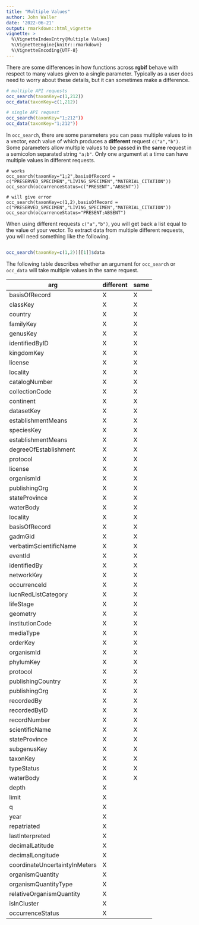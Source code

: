 ```yaml
---
title: "Multiple Values"
author: John Waller
date: '2022-06-21'
output: rmarkdown::html_vignette
vignette: >
  %\VignetteIndexEntry{Multiple Values}
  %\VignetteEngine{knitr::rmarkdown}
  %\VignetteEncoding{UTF-8}
---
```


There are some differences in how functions across **rgbif** behave with respect to many values given to a single parameter. Typically as a user does need to worry about these details, but it can sometimes make a difference. 

```r
# multiple API requests 
occ_search(taxonKey=c(1,212))
occ_data(taxonKey=c(1,212))

# single API request 
occ_search(taxonKey="1;212"))
occ_data(taxonKey="1;212"))
```

In `occ_search`, there are some parameters you can pass multiple values to in a vector, each value of which produces a **different** request `c("a","b")`. Some parameters allow multiple values to be passed in the **same** request  in a semicolon separated string `"a;b"`. Only one argument at a time can have multiple values in different requests. 

```
# works
occ_search(taxonKey="1;2",basisOfRecord = c("PRESERVED_SPECIMEN","LIVING_SPECIMEN","MATERIAL_CITATION"))
occ_search(occurrenceStatus=c("PRESENT","ABSENT"))

# will give error 
occ_search(taxonKey=c(1,2),basisOfRecord = c("PRESERVED_SPECIMEN","LIVING_SPECIMEN","MATERIAL_CITATION"))
occ_search(occurrenceStatus="PRESENT;ABSENT")
```

When using different requests `c("a","b")`, you will get back a list equal to the value of your vector. To extract data from multiple different requests, you will need something like the following. 

```r

occ_search(taxonKey=c(1,2))[[1]]$data

```

The following table describes whether an argument for `occ_search` or `occ_data` will take multiple values in the same request. 


| arg           | different| same |
|---------------|----------|------|
|basisOfRecord  | X        |X  |
|classKey       | X        |X|
|country        | X        |X|
|familyKey      | X        |X|
|genusKey          | X| X|
|identifiedByID    | X| X|
|kingdomKey        | X| X|
|license           | X| X|
|locality          | X| X|
|catalogNumber     | X| X|
|collectionCode    | X| X|
|continent         | X| X|
|datasetKey        | X| X|
|establishmentMeans| X| X|
|speciesKey| X| X|
|establishmentMeans| X| X|
|degreeOfEstablishment| X| X|
|protocol| X| X|
|license| X| X|
|organismId| X| X|
|publishingOrg| X| X|
|stateProvince| X| X|
|waterBody| X| X|
|locality| X| X|
|basisOfRecord| X| X|
|gadmGid| X| X|
|verbatimScientificName| X| X|
|eventId| X| X|
|identifiedBy| X| X|
|networkKey| X| X|
|occurrenceId| X| X|
|iucnRedListCategory| X| X|
|lifeStage| X| X|
|geometry| X| X|
|institutionCode| X| X|
|mediaType| X| X|
|orderKey| X| X|
|organismId| X| X|
|phylumKey| X| X|
|protocol| X| X|
|publishingCountry| X| X|
|publishingOrg| X| X|
|recordedBy| X| X|
|recordedByID| X| X|
|recordNumber| X| X|
|scientificName| X| X|
|stateProvince| X| X|
|subgenusKey| X| X|
|taxonKey| X| X|
|typeStatus| X| X|
|waterBody| X| X|
|depth| X|
|limit| X|
|q| X|
|year| X|
|repatriated| X|
|lastInterpreted| X|
|decimalLatitude| X|
|decimalLongitude| X|
|coordinateUncertaintyInMeters| X|
|organismQuantity| X|
|organismQuantityType| X|
|relativeOrganismQuantity| X|
|isInCluster| X|
|occurrenceStatus|X|
